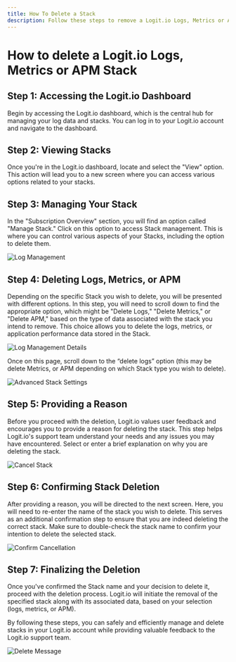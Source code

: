```yaml
---
title: How To Delete a Stack
description: Follow these steps to remove a Logit.io Logs, Metrics or APM Stack from your account
---
```


# How to delete a Logit.io Logs, Metrics or APM Stack

## Step 1: Accessing the Logit.io Dashboard

Begin by accessing the Logit.io dashboard, which is the central hub for 
managing your log data and stacks. You can log in to your Logit.io 
account and navigate to the dashboard.

## Step 2: Viewing Stacks

Once you're in the Logit.io dashboard, locate and select the "View" option. 
This action will lead you to a new screen where you can access various 
options related to your stacks.

## Step 3: Managing Your Stack

In the "Subscription Overview" section, you will find an option called 
"Manage Stack." Click on this option to access Stack management. 
This is where you can control various aspects of your Stacks, 
including the option to delete them.

![Log Management](@/images/help/subscription-usage/log-management-header.png)

## Step 4: Deleting Logs, Metrics, or APM

Depending on the specific Stack you wish to delete, you will be presented 
with different options. In this step, you will need to scroll down to 
find the appropriate option, which might be "Delete Logs," "Delete Metrics," 
or "Delete APM," based on the type of data associated with the stack you 
intend to remove. This choice allows you to delete the logs, metrics, or 
application performance data stored in the Stack.

![Log Management Details](@/images/help/subscription-usage/log-management-details.png)

Once on this page, scroll down to the “delete logs” option (this may be 
delete Metrics, or APM depending on which Stack type you wish to delete).

![Advanced Stack Settings](@/images/help/subscription-usage/advanced-stack-settings.png)

## Step 5: Providing a Reason

Before you proceed with the deletion, Logit.io values user feedback and encourages 
you to provide a reason for deleting the stack. This step helps Logit.io's 
support team understand your needs and any issues you may have encountered. 
Select or enter a brief explanation on why you are deleting the stack.

![Cancel Stack](@/images/help/subscription-usage/cancel-stack.png)

## Step 6: Confirming Stack Deletion

After providing a reason, you will be directed to the next screen. 
Here, you will need to re-enter the name of the stack you wish to delete. 
This serves as an additional confirmation step to ensure that you are 
indeed deleting the correct stack. Make sure to double-check the stack 
name to confirm your intention to delete the selected stack.

![Confirm Cancellation](@/images/help/subscription-usage/confirm-cancellation.png)

## Step 7: Finalizing the Deletion

Once you've confirmed the Stack name and your decision to delete it, 
proceed with the deletion process. Logit.io will initiate the removal of 
the specified stack along with its associated data, based on your 
selection (logs, metrics, or APM).

By following these steps, you can safely and efficiently manage and 
delete stacks in your Logit.io account while providing valuable 
feedback to the Logit.io support team.

![Delete Message](@/images/help/subscription-usage/delete-message.png)